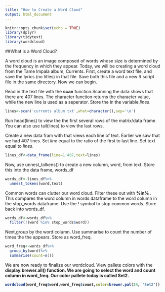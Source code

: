 ```yaml
---
title: "How to Create a Word Cloud"
output: html_document
---
```


```r
knitr::opts_chunk$set(echo = TRUE)
library(dplyr)
library(tidytext)
library(wordcloud)
```

##What is a Word Cloud?

A word cloud is an image composed of words whose size is determined by the frequency in which they appear. Today, we will be creating a word cloud from the Tame Impala album, Currents. First, create a word text file, and save the lyrics (no titles) in that file. 
Save both this file and a new R script file in the same directory. Now we can begin. 


Read in the text file with the <b>scan</b> function.Scanning the data shows that there are 407 lines. The character function returns the character value, while the new line <b>\n</b> is used as a seperator. Store the in the variable,<i>lines</i>.
```r
lines<-scan('currents album.txt',what=character(),sep='\n')
```

Run head(lines) to view the the first several rows of the matrix/data frame. You can also use tail(lines) to view the last rows. 

Create a new data fram with that views each line of text. Earlier we saw that we had 407 lines. Set <i>line</i> equal to the ratio of the first to last line. Set text equal to  <i>lines</i>.
```r
lines_df<-data_frame(line=1:407,text=lines)
```

Now, use unnest_tolkens() to create a new column, word, from text. Store this into the data frame, words_df
```r
words_df<-lines_df%>%
  unnest_tokens(word,text)
```

Common words can clutter our word cloud. Filter these out with <b> %in% </b>. This compares the word column in words dataframe to the word column in the stop_words dataframe. Use the ! symbol to stop common words. Store back into words_df.

```r
words_df<-words_df%>%
  filter(!(word %in% stop_words$word))
```

Next,group by the word column. Use summarise to count the number of times the the appears. Store as word_freq.
```r
word_freq<-words_df%>%
  group_by(word)%>%
  summarise(count=n())
```

We are now ready to finalize our wordcloud. View pallete colors with  the <b>display.brewer.all()<b> function. We are going to select the word and count column in word_freq. Our color pallete today is called <b>Set2</b>. 
```r

wordcloud(word_freq$word,word_freq$count,color=brewer.pal(24, 'Set2'))
```

